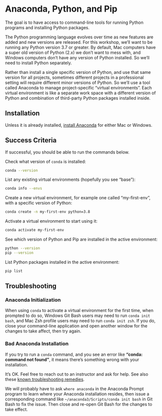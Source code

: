 
# Anaconda, Python, and Pip

The goal is to have access to command-line tools for running Python programs and installing Python packages.

The Python programming language evolves over time as new features are added and new versions are released. For this workshop, we'll want to be running any Python version 3.7 or greater. By default, Mac computers have a super old version of Python (2.x) we don't want to mess with, and Windows computers don't have any version of Python installed. So we'll need to install Python separately.

Rather than install a single specific version of Python, and use that same version for all projects, sometimes different projects in a professional setting will require different minor versions of Python. So we'll use a tool called Anaconda to manage project-specific "virtual environments". Each virtual environment is like a separate work space with a different version of Python and combination of third-party Python packages installed inside.

## Installation

Unless it is already installed, [install Anaconda](https://www.anaconda.com/download) for either Mac or Windows.

## Success Criteria

If successful, you should be able to run the commands below.


Check what version of `conda` is installed:

```sh
conda --version
```

List any existing virtual environments (hopefully you see "base"):

```sh
conda info --envs
```

Create a new virtual environment, for example one called "my-first-env", with a specific version of Python:

```sh
conda create -n my-first-env python=3.8
```

Activate a virtual environment to start using it:

```sh
conda activate my-first-env
```

See which version of Python and Pip are installed in the active environment:

```sh
python --version
pip --version
```

List Python packages installed in the active environment:

```sh
pip list
```

## Troubleshooting

### Anaconda Initialization

When using `conda` to activate a virtual environment for the first time, when prompted to do so, Windows Git Bash users may need to run `conda init bash`, and Mac Zsh profile users may need to run `conda init zsh`. If you do, close your command-line application and open another window for the changes to take affect, then try again.

### Bad Anaconda Installation

If you try to run a `conda` command, and you see an error like **"conda: command not found"**, it means there's something wrong with your installation.

It's OK. Feel free to reach out to an instructor and ask for help. See also these [known troubleshooting remedies](https://github.com/prof-rossetti/intro-to-python/issues/13).

We will probably have to ask `where anaconda` in the Anaconda Prompt program to learn where your Anaconda installation resides, then issue a corresponding command like `~/anaconda3/Scripts/conda init bash` in Git Bash to fix the issue. Then close and re-open Git Bash for the changes to take effect.
